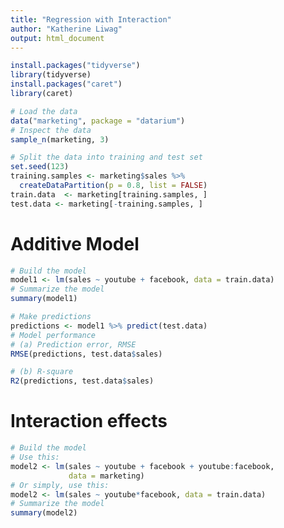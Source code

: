 ```yaml
---
title: "Regression with Interaction"
author: "Katherine Liwag"
output: html_document
---
```


```r
install.packages("tidyverse")
library(tidyverse)
install.packages("caret")
library(caret)
```

```r
# Load the data
data("marketing", package = "datarium")
# Inspect the data
sample_n(marketing, 3)
```
```r
# Split the data into training and test set
set.seed(123)
training.samples <- marketing$sales %>%
  createDataPartition(p = 0.8, list = FALSE)
train.data  <- marketing[training.samples, ]
test.data <- marketing[-training.samples, ]
```

# Additive Model
```r
# Build the model
model1 <- lm(sales ~ youtube + facebook, data = train.data)
# Summarize the model
summary(model1)
```

```r
# Make predictions
predictions <- model1 %>% predict(test.data)
# Model performance
# (a) Prediction error, RMSE
RMSE(predictions, test.data$sales)
```

```r
# (b) R-square
R2(predictions, test.data$sales)
```
# Interaction effects
```r
# Build the model
# Use this: 
model2 <- lm(sales ~ youtube + facebook + youtube:facebook,
             data = marketing)
# Or simply, use this: 
model2 <- lm(sales ~ youtube*facebook, data = train.data)
# Summarize the model
summary(model2)
```